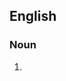 ==English==
===Noun===
{{en-noun}}

#{{obsolete}} {{alternative spelling of|hagbut}}

{{R: Webster 1913}}